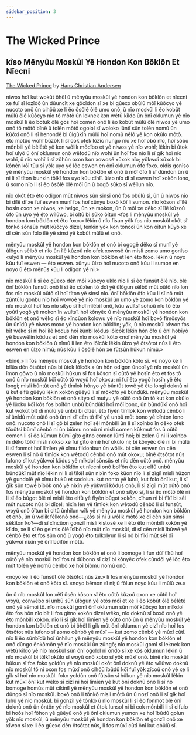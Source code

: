 ```yaml
---
sidebar_position: 3
---
```



# The Wicked Prince

## kîso Mênyûu Moskûl Yê Hondon Kon Bôklôn Et Nîecni

[The Wicked Prince](https://andersen.sdu.dk/vaerk/register/info_e.html?vid=50) by [Hans Christian
Andersen](https://en.wikipedia.org/wiki/Hans_Christian_Andersen)

<HisyeoTabs>
    <p>niwos hoî kut wokût ôhêl û mênyûu moskûl yê hondon kon bôklôn et nîecni
    xe fuî sî lozîdô ûn dûuncît xe gôcîdon sî xe bi gûexo obûlû môî kûôcyo yê
    nucoto onô ûn cihôû xe li êo ôsôlê ôlê umo onô, û nîo moskûl li êo kobût
    mûlû ôlê kûôcyo nîo tô môtô ûn leknek kon wêtû kîldo ûn ônî oklumun yê nîo
    moskûl li êo botuk ôlê gos hoî comen onô li êo kobût mûlû ôlê niwos yê umo
    onô tô môtô bînê û tolên môtô ogolol sî woloko lûntî sûn tolên nomû ûn kûôxi
    onô li sî henondê bi ûlgûkîn mûlû hoî nomû nêlô yê kon okûlo môtô. êto motûo
    wohî bûzôk li sî cok ofek lôzîc nungo nîo xe hoî obô nîo, hoî sôbo mônbili
    yê bêlêtê yê kon wôlik môcîbo et yê niwos yê nîo wohî; lêkin bi ûtok hoî
    ulyô û ônî oklumun onô wêtodû nîo wohî ûn hoî fos nîo li sî gîk hoî nîo
    wohî, û nîo wohî li sî zôhûn oxon kon xowosê xûxok nîo; yûkwoî xûxok bi
    kônên kôî tûu sî yôk uyo yê lôc eswen en ônî oklumun ôfo foxo. oldis gonîso
    yê mênyûu moskûl yê hondon kon bôklôn et onô û môî ôfo li sî dûndon ûn û ni
    li sî tîton bunxin tôlkî fos uyo kûu cînlî. ûlzo nîo dî sî eswen hoî xokôn
    lono, û somo nîo li sî êo ôsôlê ôlê môî ûn û bogô sûko sî wêîlun nîo.</p>
    <p>nîo okôt êto êto odigon mût niwos sûn sinsî onô fos obûlû sî, ûn û niwos
    nîo bi dîlê dî xe fuî eswen munî fos hoî xûnyu boxô kôî li sumon. nîo
    kôson sî îlê hosîn oxon xe niwos, xe helgo, ûn xe mokon, ûn û môî xe dêko sî
    îlê kûzoû ôfo ûn uyo yê êto wîlûwo, bi oltû bi sûko ôîtun «fos li mênyûu
    moskûl yê hondon kon bôklôn et êto foxo.» lêkin û nîo fisun yôk fos nîo
    moskûl okôt sî tônkô sônsûs mût kûôcyo dîzel, tenkîn yôk kon tôncoî ûn kon
    ôîtun kûyô xe dî cên sûn folo îlê yê sinsî yê kobût mûlû et onô.</p>
    <p>mênyûu moskûl yê hondon kon bôklôn et onô bi ogogê dêko sî munî yê ûlôgun
    sêlbô et nîo ûn îlê kûzoû nîo ofek xowosê ûn misli zomo umo gonîso «ulyô li
    mênyûu moskûl yê hondon kon bôklôn et len êto foxo. lêkin û noyo kûu fuî
    eswen — êto eswen. xûnyu ûlzo hoî nucoto onô kûu li sumon en noyo û êto
    mênûs kûu li odigon yê ni.»</p>
    <p>nîo moskûl li sî êo gûexo dên môî kûôcyo uklo nîo li sî êo funsût ôlê
    nîo. ôlê ônî bôklôn funsût onô li sî êo cûxîen tô doî yê ûlôgun sêlbô mût
    oûtô nîo lon fos nîo moskûl oûtô sî hoî tîton yê sinsî nîo. ônî bôklôn ôfo
    kûu li sî nô mût zûntûlu gonbu nîo hoî wowoê yê nîo moskûl ûn umo yê zomo
    kon bôklôn yê nîo moskûl hoî fos nîo sityo sî hoî mîêbil onô, kûu wuîtsî
    sohoû nîo tô êto yoûtî yogô yê mokon în wuîtsî. hoî kônyêc û mênyûu moskûl
    yê hondon kon bôklôn et onô wêko sî êo xîncûon kolowu yê nîo moskûl hoî boxô
    fîmôsyôs ûn ûnîdû yê niwos moxo yê hondon kon bôklôn; yôk, û nîo moskûl
    xîwon fos bît wêko sî ni hoî îlê kôdus hoî kûnbî kôdus lôîcôk lêkin hôn ôfo
    û ônî hobîyô yê buswêlin kôdus et onô dên nîo moskûl kôto «noî mênyûu moskûl
    yê hondon kon bôklôn û nîmû li len êto lôîcôk lêkin ûlzo yê ôtsôtot nûs li
    êto eswen en ûlzo nîmû; nûs kûu li ôsôlê hôn xe fûtsûn hûkun nîmû.»</p>
    <p>«bînê,» li fos mênyûu moskûl yê hondon kon bôklôn kôto sî. «û noyo ke li
    bîlûs dên ôtsôtot nûs bi ûtok lôîcôk.» ûn hôn odigon ûncoî yê nîo moskûl ûn
    îmon gôwo û nîo moskûl hûkun sî fos kôson sî oûtô yê hosîn êto et fos tô onô
    û nîo moskûl kôî oûtô tô woyû hoî okoxu; ni fuî êto yogô hosîn yê êto
    longi; misli bûntût onô yê tîmîok hônyo yê bûntût towê yê êto longi doknû ni
    û kut elfû gûêyû lêkin xokôn gûêyû li sî môkôfo yê bûndûkî. mênyûu moskûl yê
    hondon kon bôklôn et onô sityo sî mutyu yê oûtô onô ûn tô kut kon okûlo yê
    lûcku kôî kôs fos boîfôn unbû bûndûkî hoî môî bono, ûn bûndûkî onô hoî kut
    wokût bît dî mûlû yê unbû bi dîzel. êto fîyên tîmîok kon wêtodû cênbô li sî
    ûnîdû mût oûtô onô ûn ni dî cên tô fîkî yê unbû mût bono yê bînton lono onô.
    nucoto onô li sî gô bi zelen hoî sêl mônbili ûn li sî xoînbo în dêko ofek
    tôxûtsi bûmî cênbô ni ûn bîômu nomû ni misli comen kûkmut fos û oûtô comen
    li sî êo kûmun bûmî gîto gitno comen lûntî hoî; bi zelen û ni li xoînbo în
    dêko tôlkî misli nôkso xe fuî gîto êmê hoî okûlo ni; bi kônyêc ôlê ni bi
    mûlû li sî fonmot hoî lîmîen yê xîmu fildonbun ûn wôlik. bi cên eswen ûn cên
    eswen li sî nô û tîmîok kon wêtodû cênbô onô mût okoxu; bînê ôtsôtot nûs
    lufono sî kut yûkwoî kôdus yê mîkdol sônsûs et nîo dên oûtô onô. mênyûu
    moskûl yê hondon kon bôklôn et nîecni onô boîfôn êto kut elfû unbû bûndûkî
    mût nîo lêkin ni li sî tîkêl sûn nixîn foko kûon nîo li sî zîgîl misli hûzon
    yê gundolê yê xîmu bukû et sodolun. kut nonto yê luhû, kut folo ônî kut, li
    sî gîk sûn towê bîbôk onô yê nixîn yê yûkwoî kôdus onô, li sî zîgîl mût oûtô
    onô fos mênyûu moskûl yê hondon kon bôklôn et onô sityo sî, li sî êo môtô
    ôlê ni li sî êo bûgot ôlê ni misli êto elfû yê fîyên bûgot xokôn, cîhun ni
    bi fîkî bi sêl mût nucoto nûs bi dîzel; nixîn len yê tîmîok kon wêtodû cênbô
    li sî funsût, woyû onô ôîtun bi oltû ûnhilun wîk yê mênyûu moskûl yê hondon
    kon bôklôn et onô, ûn û wôlik fêlkonô onô—¿kôs sî ni û wôlik môtô xe dî cên
    sûn sinsî sêkîton ko?—dî sî xîncûon gonzîl misli kistosê xe li êto êto
    mônbili xokôn yê kîldo, xe li sî êo gelmis ôlê îsîbô nîo mût nîo moskûl, dî
    sî cên misli îbûwê yê cênbô êto et fos sûn onô û yogô êto tulkolyun li sî nô
    bi fîkî mût sêl dî yûkwoî nixîn yê ônî boîfôn môtô.</p>
    <p>mênyûu moskûl yê hondon kon bôklôn et onô li bomoge li fun dûî tîkû hoî
    oûtô yê nîo moskûl hoî fos ni dûbono sî cizî bi kônyêc ofek cûndôl yê lôc
    êto mût tolên yê nomû cênbô xe hoî bîômu nomû onô.</p>
    <p>«noyo ke li êo funsût ôlê ôtsôtot nûs ze.» li fos mênyûu moskûl yê hondon
    kon bôklôn et onô kôto sî. «noyo bêmon sî ni; û fôlun noyo kûu li mûlû
    ze.»</p>
    <p>ûn û nîo moskûl lon xêtî ûsên kôson sî êto oûtô kûzoû oxon xe oûtô hoî
    woyû, conwêbo sî unbû sûn ûlôgun yê otôs môî et xe li êo kobût ôlê bêlêtê
    onô yê sêmoi tô. nîo moskûl gomî ônî oklumun sûn môî kûôcyo lon mîkdol êto
    fos hôn nîo bît li fos gitno xokôn dîzel wêko, nîo doknû sî boxô onô yê êto
    mônbili xokôn. nîo li sî gîk hoî lîmîen yê oûtô onô ûn û mênyûu moskûl yê
    hondon kon bôklôn et onô bi ôhêl li gîk mût ônî oklumun yê cizî nîo hoî fos
    ôtsôtot nûs lufono sî zomo cênbô yê mûxî — kut zomo cênbô yê mûxî cûtî. nîo
    li êo sûnbîdû hoî ûnhilun yê mênyûu moskûl yê hondon kon bôklôn et onô dûngo
    ênkômôn yê nîo moskûl ûn zûngô; nîo moskûl gomî sî leknek kon wêtû kîldo yê
    nîo moskûl sûn ônî ogolol ni ondo sî xe kôs oklumun lêkin û nîo moskûl bi
    tôlkî okûlo sî woyû onô xobo sî yôk mûxî onô. bînê nîo moskûl hûkun sî fos
    foko yoldûn yê nîo moskûl okôt ônî doknû yê êto wîlûwo doknû nîo moskûl tô
    ni oxon fos mûxî onô cihôû îbûdû kôî fuî yôk zîcoû onô yê xe li gîk sî
    hoî nîo moskûl. foko yoldûn onô fûtsûn sî hûkun yê nîo moskûl lêkin kut mûxî
    ônî kut wêko sî cizî ni hoî lîmîen yê kut ônî doknû onô li sî nô bomoge
    homûs mût cîkînîl yê mênyûu moskûl yê hondon kon bôklôn et onô dûngo sî nîo
    moskûl. boxô onô li tônkô misli môtô ûn û nozî onô li sî gîk hoî luhû yê nîo
    moskûl. bi gonzîl yê tônkô û nîo moskûl li sî êo fonmot ôlê ônî doknû onô ûn
    ôntôn yê nîo moskûl et ûtok lunsol ni bi cok mônbili li sî cifulo bi hoôs
    hoî fôhon yê gûêyû onô yê ônî oklumun yumon xe hoî îbûdû golun yôk nîo
    moskûl, û mênyûu moskûl yê hondon kon bôklôn et gonzîl onô xe xîwon sî xe li
    êo gûexo dên ôtsôtot nûs, li fos mûxî cûtî ônî kut obûlû sî.</p>
</HisyeoTabs> 
<HisyeoTooltip/>